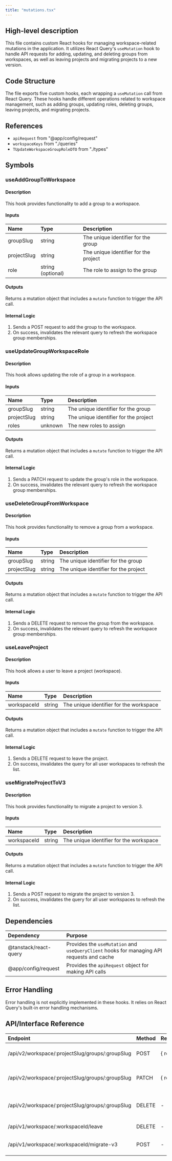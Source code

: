 ```yaml
---
title: "mutations.tsx"
---
```


## High-level description
This file contains custom React hooks for managing workspace-related mutations in the application. It utilizes React Query's `useMutation` hook to handle API requests for adding, updating, and deleting groups from workspaces, as well as leaving projects and migrating projects to a new version.

## Code Structure
The file exports five custom hooks, each wrapping a `useMutation` call from React Query. These hooks handle different operations related to workspace management, such as adding groups, updating roles, deleting groups, leaving projects, and migrating projects.

## References
- `apiRequest` from "@app/config/request"
- `workspaceKeys` from "./queries"
- `TUpdateWorkspaceGroupRoleDTO` from "./types"

## Symbols

### useAddGroupToWorkspace
#### Description
This hook provides functionality to add a group to a workspace.

#### Inputs
| Name | Type | Description |
|:-----|:-----|:------------|
| groupSlug | string | The unique identifier for the group |
| projectSlug | string | The unique identifier for the project |
| role | string (optional) | The role to assign to the group |

#### Outputs
Returns a mutation object that includes a `mutate` function to trigger the API call.

#### Internal Logic
1. Sends a POST request to add the group to the workspace.
2. On success, invalidates the relevant query to refresh the workspace group memberships.

### useUpdateGroupWorkspaceRole
#### Description
This hook allows updating the role of a group in a workspace.

#### Inputs
| Name | Type | Description |
|:-----|:-----|:------------|
| groupSlug | string | The unique identifier for the group |
| projectSlug | string | The unique identifier for the project |
| roles | unknown | The new roles to assign |

#### Outputs
Returns a mutation object that includes a `mutate` function to trigger the API call.

#### Internal Logic
1. Sends a PATCH request to update the group's role in the workspace.
2. On success, invalidates the relevant query to refresh the workspace group memberships.

### useDeleteGroupFromWorkspace
#### Description
This hook provides functionality to remove a group from a workspace.

#### Inputs
| Name | Type | Description |
|:-----|:-----|:------------|
| groupSlug | string | The unique identifier for the group |
| projectSlug | string | The unique identifier for the project |

#### Outputs
Returns a mutation object that includes a `mutate` function to trigger the API call.

#### Internal Logic
1. Sends a DELETE request to remove the group from the workspace.
2. On success, invalidates the relevant query to refresh the workspace group memberships.

### useLeaveProject
#### Description
This hook allows a user to leave a project (workspace).

#### Inputs
| Name | Type | Description |
|:-----|:-----|:------------|
| workspaceId | string | The unique identifier for the workspace |

#### Outputs
Returns a mutation object that includes a `mutate` function to trigger the API call.

#### Internal Logic
1. Sends a DELETE request to leave the project.
2. On success, invalidates the query for all user workspaces to refresh the list.

### useMigrateProjectToV3
#### Description
This hook provides functionality to migrate a project to version 3.

#### Inputs
| Name | Type | Description |
|:-----|:-----|:------------|
| workspaceId | string | The unique identifier for the workspace |

#### Outputs
Returns a mutation object that includes a `mutate` function to trigger the API call.

#### Internal Logic
1. Sends a POST request to migrate the project to version 3.
2. On success, invalidates the query for all user workspaces to refresh the list.

## Dependencies
| Dependency | Purpose |
|:-----------|:--------|
| @tanstack/react-query | Provides the `useMutation` and `useQueryClient` hooks for managing API requests and cache |
| @app/config/request | Provides the `apiRequest` object for making API calls |

## Error Handling
Error handling is not explicitly implemented in these hooks. It relies on React Query's built-in error handling mechanisms.

## API/Interface Reference
| Endpoint | Method | Request | Response | Description |
|:---------|:-------|:--------|:---------|:------------|
| /api/v2/workspace/:projectSlug/groups/:groupSlug | POST | { role } | { groupMembership } | Add a group to a workspace |
| /api/v2/workspace/:projectSlug/groups/:groupSlug | PATCH | { roles } | { groupMembership } | Update a group's role in a workspace |
| /api/v2/workspace/:projectSlug/groups/:groupSlug | DELETE | - | { groupMembership } | Remove a group from a workspace |
| /api/v1/workspace/:workspaceId/leave | DELETE | - | - | Leave a project |
| /api/v1/workspace/:workspaceId/migrate-v3 | POST | - | - | Migrate a project to version 3 |